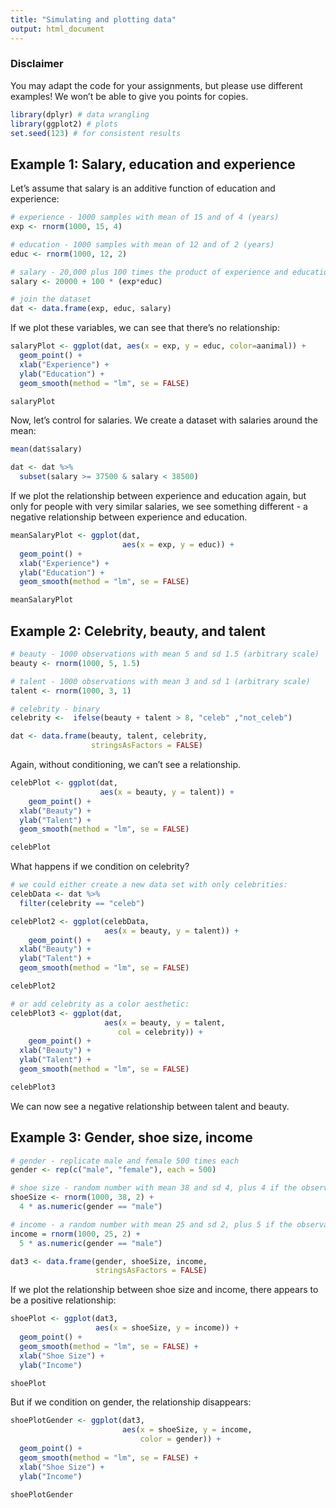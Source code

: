 ```yaml
---
title: "Simulating and plotting data"
output: html_document
---
```


### Disclaimer
You may adapt the code for your assignments, but please use different examples! We won't be able to give you points for copies.

```r
library(dplyr) # data wrangling
library(ggplot2) # plots
set.seed(123) # for consistent results
```

## Example 1: Salary, education and experience
Let's assume that salary is an additive function of education and experience:

```r
# experience - 1000 samples with mean of 15 and of 4 (years)
exp <- rnorm(1000, 15, 4) 

# education - 1000 samples with mean of 12 and of 2 (years)
educ <- rnorm(1000, 12, 2)

# salary - 20,000 plus 100 times the product of experience and education (euro)
salary <- 20000 + 100 * (exp*educ) 

# join the dataset
dat <- data.frame(exp, educ, salary) 
```

If we plot these variables, we can see that there's no relationship:
```r
salaryPlot <- ggplot(dat, aes(x = exp, y = educ, color=aanimal)) +
  geom_point() + 
  xlab("Experience") + 
  ylab("Education") +
  geom_smooth(method = "lm", se = FALSE)

salaryPlot
```

Now, let's control for salaries. We create a dataset with salaries around the mean:

```r
mean(dat$salary)

dat <- dat %>% 
  subset(salary >= 37500 & salary < 38500)
```

If we plot the relationship between experience and education again, but only for people with very similar salaries, we see something different - a negative relationship between experience and education.

```r
meanSalaryPlot <- ggplot(dat, 
                         aes(x = exp, y = educ)) +
  geom_point() + 
  xlab("Experience") + 
  ylab("Education") +
  geom_smooth(method = "lm", se = FALSE)

meanSalaryPlot
```

## Example 2: Celebrity, beauty, and talent
```r
# beauty - 1000 observations with mean 5 and sd 1.5 (arbitrary scale)
beauty <- rnorm(1000, 5, 1.5)

# talent - 1000 observations with mean 3 and sd 1 (arbitrary scale)
talent <- rnorm(1000, 3, 1)

# celebrity - binary
celebrity <-  ifelse(beauty + talent > 8, "celeb" ,"not_celeb") 

dat <- data.frame(beauty, talent, celebrity, 
                  stringsAsFactors = FALSE)
```

Again, without conditioning, we can't see a relationship.

```r
celebPlot <- ggplot(dat, 
                    aes(x = beauty, y = talent)) +
    geom_point() +
  xlab("Beauty") + 
  ylab("Talent") +
  geom_smooth(method = "lm", se = FALSE)

celebPlot
```

What happens if we condition on celebrity?

```r
# we could either create a new data set with only celebrities:
celebData <- dat %>% 
  filter(celebrity == "celeb")

celebPlot2 <- ggplot(celebData, 
                     aes(x = beauty, y = talent)) +
    geom_point() +
  xlab("Beauty") + 
  ylab("Talent") +
  geom_smooth(method = "lm", se = FALSE)

celebPlot2

# or add celebrity as a color aesthetic:
celebPlot3 <- ggplot(dat, 
                     aes(x = beauty, y = talent,
                        col = celebrity)) +
    geom_point() +
  xlab("Beauty") + 
  ylab("Talent") +
  geom_smooth(method = "lm", se = FALSE)

celebPlot3
```

We can now see a negative relationship between talent and beauty.

## Example 3: Gender, shoe size, income
```r
# gender - replicate male and female 500 times each
gender <- rep(c("male", "female"), each = 500) 

# shoe size - random number with mean 38 and sd 4, plus 4 if the observation is male
shoeSize <- rnorm(1000, 38, 2) + 
  4 * as.numeric(gender == "male") 

# income - a random number with mean 25 and sd 2, plus 5 if the observation is male
income = rnorm(1000, 25, 2) + 
  5 * as.numeric(gender == "male") 

dat3 <- data.frame(gender, shoeSize, income, 
                   stringsAsFactors = FALSE)
```

If we plot the relationship between shoe size and income, there appears to be a positive relationship:

```r
shoePlot <- ggplot(dat3, 
                   aes(x = shoeSize, y = income)) +
  geom_point() +
  geom_smooth(method = "lm", se = FALSE) + 
  xlab("Shoe Size") + 
  ylab("Income")

shoePlot
```

But if we condition on gender, the relationship disappears:

```r
shoePlotGender <- ggplot(dat3, 
                         aes(x = shoeSize, y = income, 
                             color = gender)) +
  geom_point() + 
  geom_smooth(method = "lm", se = FALSE) +
  xlab("Shoe Size") + 
  ylab("Income") 

shoePlotGender
```